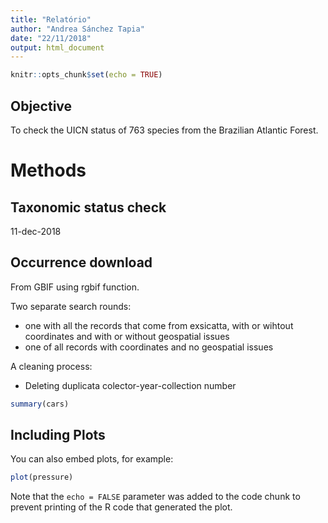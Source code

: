 ```yaml
---
title: "Relatório"
author: "Andrea Sánchez Tapia"
date: "22/11/2018"
output: html_document
---
```


```r
knitr::opts_chunk$set(echo = TRUE)
```

## Objective

To check the UICN status of 763 species from the Brazilian Atlantic Forest. 
 

# Methods
## Taxonomic status check 
11-dec-2018 

## Occurrence download
From GBIF using rgbif function. 

Two separate search rounds: 

+ one with all the records that come from exsicatta, with or wihtout coordinates and with or without geospatial issues
+ one of all records with coordinates and no geospatial issues

A cleaning process:

+ Deleting duplicata colector-year-collection number
```r
summary(cars)
```

## Including Plots

You can also embed plots, for example:

```r
plot(pressure)
```

Note that the `echo = FALSE` parameter was added to the code chunk to prevent printing of the R code that generated the plot.
